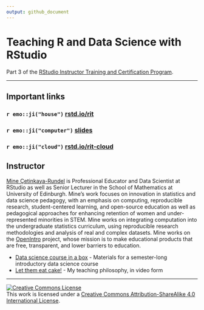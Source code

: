 ```yaml
---
output: github_document
---
```


# Teaching R and Data Science with RStudio 

Part 3 of the [RStudio Instructor Training and Certification Program](https://education.rstudio.com/trainers).

---

## Important links

### `r emo::ji("house")` [rstd.io/rit](https://rstd.io/rit) 

### `r emo::ji("computer")` [slides](https://rstudio-education.github.io/instructor-training/slides/rstudio-cloud.html)

### `r emo::ji("cloud")` [rstd.io/rit-cloud](https://rstd.io/rit-cloud)


## Instructor

[Mine Çetinkaya-Rundel](http://mine-cr.com/) is Professional Educator and Data Scientist at RStudio as well as Senior Lecturer in the School of Mathematics at University of Edinburgh. Mine’s work focuses on innovation in statistics and data science pedagogy, with an emphasis on computing, reproducible research, student-centered learning, and open-source education as well as pedagogical approaches for enhancing retention of women and under-represented minorities in STEM. Mine works on integrating computation into the undergraduate statistics curriculum, using reproducible research methodologies and analysis of real and complex datasets. Mine works on the [OpenIntro](https://www.openintro.org/) project, whose mission is to make educational products that are free, transparent, and lower barriers to education.

- [Data science course in a box](https://datasciencebox.org/) - Materials for a semester-long introductory data science course
- [Let them eat cake!](https://youtu.be/RsVOrpXAPXo?t=1020) - My teaching philosophy, in video form

---

<a rel="license" href="http://creativecommons.org/licenses/by-sa/4.0/"><img alt="Creative Commons License" style="border-width:0" src="https://i.creativecommons.org/l/by-sa/4.0/88x31.png" /></a><br />This work is licensed under a [Creative Commons Attribution-ShareAlike 4.0 International License](LICENSE.md).
